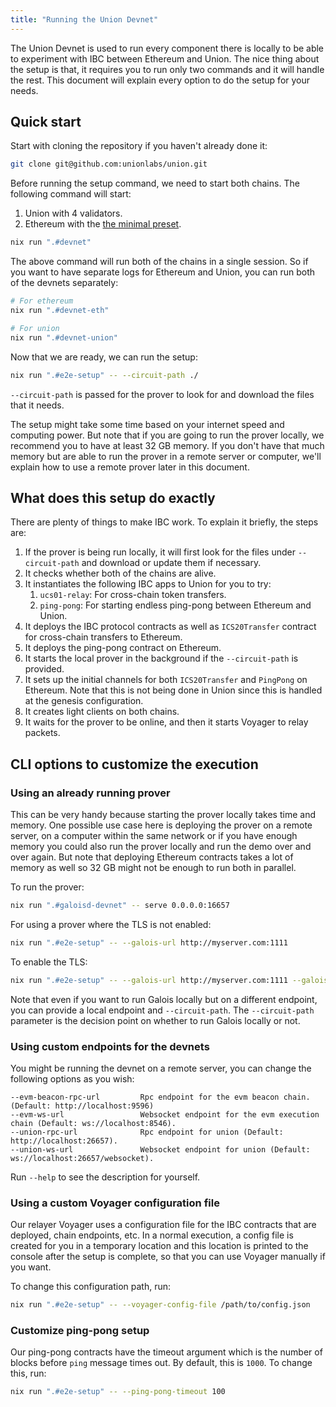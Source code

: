```yaml
---
title: "Running the Union Devnet"
---
```


The Union Devnet is used to run every component there is locally to be able to experiment with IBC between Ethereum and Union. The nice thing about the setup is that, it requires you to run only two commands and it will handle the rest. This document will explain every option to do the setup for your needs.

## Quick start

Start with cloning the repository if you haven't already done it:

```bash frame="none"
git clone git@github.com:unionlabs/union.git
```

Before running the setup command, we need to start both chains. The following command will start:

1. Union with 4 validators.
2. Ethereum with the [the minimal preset](https://github.com/ethereum/consensus-specs/blob/v1.3.0/configs/minimal.yaml).

```bash
nix run ".#devnet"
```

The above command will run both of the chains in a single session. So if you want to have separate logs for Ethereum and Union, you can run both of the devnets separately:

```bash
# For ethereum
nix run ".#devnet-eth"

# For union
nix run ".#devnet-union"
```

Now that we are ready, we can run the setup:

```bash
nix run ".#e2e-setup" -- --circuit-path ./
```

`--circuit-path` is passed for the prover to look for and download the files that it needs.

The setup might take some time based on your internet speed and computing power. But note that if you are going to run the prover locally, we recommend you to have at least 32 GB memory. If you don't have that much memory but are able to run the prover in a remote server or computer, we'll explain how to use a remote prover later in this document.

## What does this setup do exactly

There are plenty of things to make IBC work. To explain it briefly, the steps are:

1. If the prover is being run locally, it will first look for the files under `--circuit-path` and download or update them if necessary.
2. It checks whether both of the chains are alive.
3. It instantiates the following IBC apps to Union for you to try:
   1. `ucs01-relay`: For cross-chain token transfers.
   2. `ping-pong`: For starting endless ping-pong between Ethereum and Union.
4. It deploys the IBC protocol contracts as well as `ICS20Transfer` contract for cross-chain transfers to Ethereum.
5. It deploys the ping-pong contract on Ethereum.
6. It starts the local prover in the background if the `--circuit-path` is provided.
7. It sets up the initial channels for both `ICS20Transfer` and `PingPong` on Ethereum. Note that this is not being done in Union since this is handled at the genesis configuration.
8. It creates light clients on both chains.
9. It waits for the prover to be online, and then it starts Voyager to relay packets.

## CLI options to customize the execution

### Using an already running prover

This can be very handy because starting the prover locally takes time and memory. One possible use case here is deploying the prover on a remote server, on a computer within the same network or if you have enough memory you could also run the prover locally and run the demo over and over again. But note that deploying Ethereum contracts takes a lot of memory as well so 32 GB might not be enough to run both in parallel.

To run the prover:

```bash
nix run ".#galoisd-devnet" -- serve 0.0.0.0:16657
```

For using a prover where the TLS is not enabled:

```bash
nix run ".#e2e-setup" -- --galois-url http://myserver.com:1111
```

To enable the TLS:

```bash
nix run ".#e2e-setup" -- --galois-url http://myserver.com:1111 --galois-tls
```

Note that even if you want to run Galois locally but on a different endpoint, you can provide a local endpoint and `--circuit-path`. The `--circuit-path` parameter is the decision point on whether to run Galois locally or not.

### Using custom endpoints for the devnets

You might be running the devnet on a remote server, you can change the following options as you wish:

```text
--evm-beacon-rpc-url         Rpc endpoint for the evm beacon chain. (Default: http://localhost:9596)
--evm-ws-url                 Websocket endpoint for the evm execution chain (Default: ws://localhost:8546).
--union-rpc-url              Rpc endpoint for union (Default: http://localhost:26657).
--union-ws-url               Websocket endpoint for union (Default: ws://localhost:26657/websocket).
```

Run `--help` to see the description for yourself.

### Using a custom Voyager configuration file

Our relayer Voyager uses a configuration file for the IBC contracts that are deployed, chain endpoints, etc. In a normal execution, a config file is created for you in a temporary location and this location is printed to the console after the setup is complete, so that you can use Voyager manually if you want.

To change this configuration path, run:

```bash
nix run ".#e2e-setup" -- --voyager-config-file /path/to/config.json
```

### Customize ping-pong setup

Our ping-pong contracts have the timeout argument which is the number of blocks before `ping` message times out. By default, this is `1000`. To change this, run:

```bash
nix run ".#e2e-setup" -- --ping-pong-timeout 100
```
